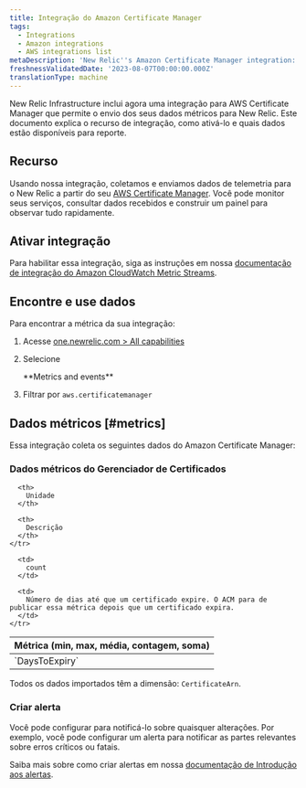 ```yaml
---
title: Integração do Amazon Certificate Manager
tags:
  - Integrations
  - Amazon integrations
  - AWS integrations list
metaDescription: 'New Relic''s Amazon Certificate Manager integration: what data it reports and how to enable it.'
freshnessValidatedDate: '2023-08-07T00:00:00.000Z'
translationType: machine
---
```


New Relic Infrastructure inclui agora uma integração para AWS Certificate Manager que permite o envio dos seus dados métricos para New Relic. Este documento explica o recurso de integração, como ativá-lo e quais dados estão disponíveis para reporte.

## Recurso

Usando nossa integração, coletamos e enviamos dados de telemetria para o New Relic a partir do seu [AWS Certificate Manager](https://aws.amazon.com/certificate-manager/). Você pode monitor seus serviços, consultar dados recebidos e construir um painel para observar tudo rapidamente.

## Ativar integração

Para habilitar essa integração, siga as instruções em nossa [documentação de integração do Amazon CloudWatch Metric Streams](/docs/infrastructure/amazon-integrations/connect/aws-metric-stream-setup/).

## Encontre e use dados

Para encontrar a métrica da sua integração:

1. Acesse [one.newrelic.com > All capabilities](https://one.newrelic.com/all-capabilities)

2. Selecione

   <DNT>
     **Metrics and events**
   </DNT>

3. Filtrar por `aws.certificatemanager`

## Dados métricos [#metrics]

Essa integração coleta os seguintes dados do Amazon Certificate Manager:

### Dados métricos do Gerenciador de Certificados

<table>
  <thead>
    <tr>
      <th style={{ width: "200px" }}>
        Métrica (min, max, média, contagem, soma)
      </th>

      <th>
        Unidade
      </th>

      <th>
        Descrição
      </th>
    </tr>
  </thead>

  <tbody>
    <tr>
      <td>
        `DaysToExpiry`
      </td>

      <td>
        count
      </td>

      <td>
        Número de dias até que um certificado expire. O ACM para de publicar essa métrica depois que um certificado expira.
      </td>
    </tr>
  </tbody>
</table>

Todos os dados importados têm a dimensão: `CertificateArn`.

### Criar alerta

Você pode configurar <InlinePopover type="alerts"/>para notificá-lo sobre quaisquer alterações. Por exemplo, você pode configurar um alerta para notificar as partes relevantes sobre erros críticos ou fatais.

Saiba mais sobre como criar alertas em nossa [documentação de Introdução aos alertas](/docs/alerts-applied-intelligence/new-relic-alerts/learn-alerts/introduction-alerts/).
